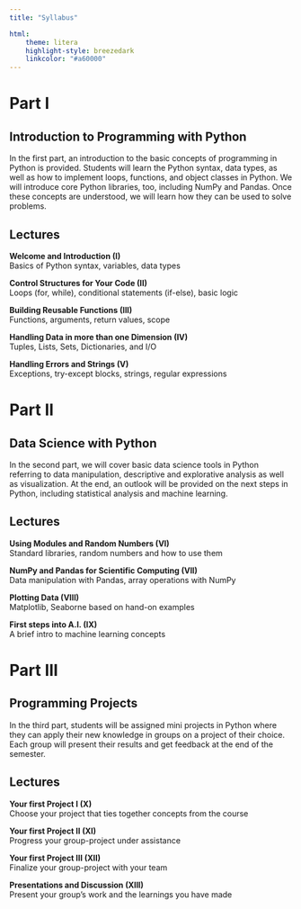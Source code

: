 ```yaml
---
title: "Syllabus"

html:
    theme: litera
    highlight-style: breezedark
    linkcolor: "#a60000"
---
```

# Part I 
## Introduction to Programming with Python

In the first part, an introduction to the basic concepts of programming in Python is provided. Students will learn the Python syntax, data types, as well as how to implement loops, functions, and object classes in Python. We will introduce core Python libraries, too, including NumPy and Pandas. Once these concepts are understood, we will learn how they can be used to solve problems.

## Lectures

**Welcome and Introduction (I)**\
Basics of Python syntax, variables, data types

**Control Structures for Your Code (II)**\
Loops (for, while), conditional statements (if-else), basic logic

**Building Reusable Functions (III)**\
Functions, arguments, return values, scope

**Handling Data in more than one Dimension (IV)**\
Tuples, Lists, Sets, Dictionaries, and I/O

**Handling Errors and Strings (V)**\
Exceptions, try-except blocks, strings, regular expressions

# Part II 
## Data Science with Python

In the second part, we will cover basic data science tools in Python referring to data manipulation, descriptive and explorative analysis as well as visualization. At the end, an outlook will be provided on the next steps in Python, including statistical analysis and machine learning.

## Lectures

**Using Modules and Random Numbers (VI)**\
Standard libraries, random numbers and how to use them

**NumPy and Pandas for Scientific Computing (VII)**\
Data manipulation with Pandas, array operations with NumPy

**Plotting Data (VIII)**\
Matplotlib, Seaborne based on hand-on examples

**First steps into A.I. (IX)**\
A brief intro to machine learning concepts

# Part III 
## Programming Projects

In the third part, students will be assigned mini projects in Python where they can apply their new knowledge in groups on a project of their choice. Each group will present their results and get feedback at the end of the semester.

## Lectures

**Your first Project I (X)**\
Choose your project that ties together concepts from the course

**Your first Project II (XI)**\
Progress your group-project under assistance

**Your first Project III (XII)**\
Finalize your group-project with your team

**Presentations and Discussion (XIII)**\
Present your group’s work and the learnings you have made